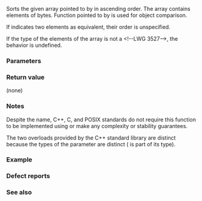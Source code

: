 {{cpp/title|qsort}}
{{cpp/algorithm/navbar}}
{{dcl begin}}
{{dcl header|cstdlib}}
{{dcl|num=1|
void qsort( void *ptr, std::size_t count,
            std::size_t size, /* c-compare-pred */* comp );
void qsort( void *ptr, std::size_t count,
            std::size_t size, /* compare-pred */* comp );
}}
{{dcl|num=2|notes={{mark expos}}|1=
extern "C" using /* c-compare-pred */ = int(const void*, const void*);
extern "C++" using /* compare-pred */ = int(const void*, const void*);
}}
{{dcl end}}

Sorts the given array pointed to by {{c|ptr}} in ascending order. The array contains {{c|count}} elements of {{c|size}} bytes. Function pointed to by {{c|comp}} is used for object comparison.

If {{c|comp}} indicates two elements as equivalent, their order is unspecified.

If the type of the elements of the array is not a {{rev inl|until=c++11|{{named req|PODType}}}}{{rev inl|since=c++11|{{named req|TriviallyCopyable}} type}}&lt;!--LWG 3527--&gt;, the behavior is undefined.

===Parameters===
{{par begin}}
{{par|ptr|pointer to the array to sort}}
{{par|count|number of elements in the array}}
{{par|size|size of each element in the array in bytes}}
{{par ccmp|comp}}
{{par end}}

===Return value===
(none)

===Notes===
Despite the name, C++, C, and POSIX standards do not require this function to be implemented using {{enwiki|Quicksort}} or make any complexity or stability guarantees.

The two overloads provided by the C++ standard library are distinct because the types of the parameter {{c|comp}} are distinct ({{lt|cpp/language/language linkage}} is part of its type).

===Example===
{{example
|The following code sorts an array of integers using {{tt|qsort()}}:
|code=
#include &lt;array&gt;
#include &lt;climits&gt;
#include &lt;compare&gt;
#include &lt;cstdlib&gt;
#include &lt;iostream&gt;

int main()
{
    std::array a{-2, 99, 0, -743, INT_MAX, 2, INT_MIN, 4};
    
    std::qsort
    (
        a.data(),
        a.size(),
        sizeof(decltype(a)::value_type),
        [](const void* x, const void* y)
        {
            const int arg1 = *static_cast&lt;const int*&gt;(x);
            const int arg2 = *static_cast&lt;const int*&gt;(y);
            const auto cmp = arg1 &lt;=&gt; arg2;
            if (cmp &lt; 0)
                return -1;
            if (cmp &gt; 0)
                return 1;
            return 0;
        }
    );
    
    for (int ai : a)
        std::cout &lt;&lt; ai &lt;&lt; ' ';
    std::cout &lt;&lt; '\n';
}
|output=
-2147483648 -743 -2 0 2 4 99 2147483647 
}}

===Defect reports===
{{dr list begin}}
{{dr list item|wg=lwg|dr=405|std=C++98|before=the elements of the array could have any type|after=limited to {{named req|PODType}}}}
{{dr list end}}

===See also===
{{dsc begin}}
{{dsc inc|cpp/algorithm/dsc bsearch}}
{{dsc inc|cpp/algorithm/dsc sort}}
{{dsc inc|cpp/types/dsc is_trivial}}
{{dsc see c|c/algorithm/qsort}}
{{dsc end}}

{{langlinks|de|es|fr|it|ja|pt|ru|zh}}